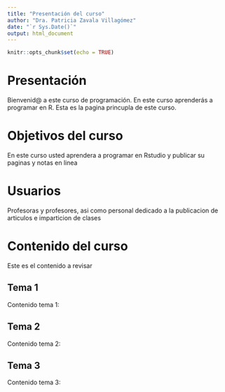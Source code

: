 ```yaml
---
title: "Presentación del curso"
author: "Dra. Patricia Zavala Villagómez"
date: "`r Sys.Date()`"
output: html_document
---
```


```r
knitr::opts_chunk$set(echo = TRUE)
```

# Presentación
Bienvenid@ a este curso de programación. En este curso aprenderás a programar en R. Esta es la pagina princupla de este curso.

# Objetivos del curso
En este curso usted aprendera a programar en Rstudio y publicar su paginas y notas en linea

# Usuarios
Profesoras y profesores, asi como personal dedicado a la publicacion de articulos e imparticion de clases

# Contenido del curso
Este es el contenido a revisar

## Tema 1
Contenido tema 1:

## Tema 2
Contenido tema 2:

## Tema 3
Contenido tema 3: